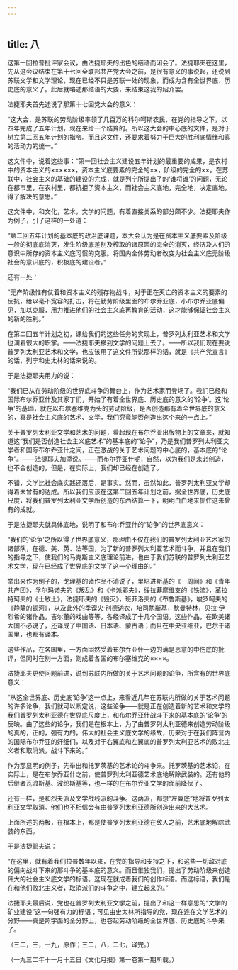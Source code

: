 ```yaml
---
---
---
```

title: 八
---



这第一回拉普批评家会议，由法捷耶夫的出色的结语而闭会了。法捷耶夫在这里，先从这会议结束在第十七回全联邦共产党大会之前，是很有意义的事说起，还说到苏联文学和文学理论，现在已经不只是苏联一处的现象，而成为含有全世界底、历史底的意义了。此后就略述那结语的大要，来结束这我的绍介罢。

法捷耶夫首先述说了那第十七回党大会的意义：

“这大会，是苏联的劳动阶级率领了几百万的科尔呵斯农民，在党的指导之下，以四年完成了五年计划，现在来给一个结算的。所以这大会的中心底的文件，是对于树立第二回五年计划的指令。而且这文件，还要求着努力于巨大的胜利底情绪和真的活动力的统一。”

这文件中，说着这些事：“第一回社会主义建设五年计划的最重要的成果，是农村中的资本主义的××××××，资本主义底要素的完全的××，阶级的完全的××。在苏联中，社会主义的基础的建设的完成，就是列宁所提出了的‘谁将谁’的问题，无论在都市里，在农村里，都抗拒了资本主义，而社会主义底地，完全地，决定底地，得了解决的意思。”

这文件中，和文化，艺术，文学的问题，有着直接关系的部分颇不少。法捷耶夫作为例子，引了这样的一处道：

“第二回五年计划的基本底的政治底课题，本大会认为是在资本主义底要素及阶级一般的彻底底消灭，发生阶级底差别及榨取的诸原因的完全的消灭，经济及人们的意识中所存的资本主义底习惯的克服。将国内全体劳动者改变为社会主义底无阶级社会的意识底的，积极底的建设者。”

还有一处：

“无产阶级惟有仗着和资本主义的残存物战斗，对于正在灭亡的资本主义的要素的反抗，给以毫不宽容的打击，将在勤劳阶级里面的布尔乔亚底，小布尔乔亚底偏见，加以克服，用力推进他们的社会主义底再教育的活动，这才能够保证社会主义的新的胜利。”

在第二回五年计划之初，课给我们的这些任务的实现上，普罗列太利亚艺术和文学也演着很大的职掌。——法捷耶夫移到文学的问题上去了。——所以我们现在要说普罗列太利亚艺术和文学，也应该用了这文件所说那样的话，就是《共产党宣言》的话，列宁和史太林的话来说的。

于是法捷耶夫用力的说：

“我们已从在劳动阶级的世界底斗争的舞台上，作为艺术家而登场了。我们已经和国际布尔乔亚什及其家丁们，开始了有着全世界底、历史底的意义的‘论争’。这‘论争’的基础，就在以布尔塞维克为头的劳动阶级，是否创造那有着全世界底的意义的，真是社会主义底的艺术、文学，我们究竟能否创造出这个来的一点上。”

关于普罗列太利亚文学和艺术的问题，看起现在布尔乔亚出版物上的文章来，就知道这“我们是否创造社会主义底艺术”的基本底的“论争”，乃是我们普罗列太利亚文学者和国际布尔乔亚什之间，正在激战的关于艺术问题的中心底的，基本底的“论争”。——法捷耶夫加添说。——而布尔乔亚什呢，自然，以为我们是未必创造，也不会创造的，但是，在实际上，我们却已经在创造了。

不错，文学比社会底实践还落后，是事实。然而，虽然如此，普罗列太利亚文学却得着未曾有的达成。所以我们应该在这第二回五年计划之前，据全世界底，历史底尺度，将我们普罗列太利亚文学所创造的东西结算一下，明明白白地来抓住这未曾有的成就。

于是法捷耶夫就具体底地，说明了和布尔乔亚什的“论争”的世界底意义：

“我们的‘论争’之所以得了世界底意义，那理由不仅在我们的普罗列太利亚艺术家的诸部队，在德、美、英、法等国，为了新的普罗列太利亚艺术而斗争，并且在我们的指导之下，使我们的马克斯主义底理论前进，也由于我们苏联的普罗列太利亚艺术文学，现在已经成了世界底的文学了这一个理由的。”

举出来作为例子的，戈理基的诸作品不消说了，里培进斯基的《一周间》和《青年共产团》，孚尔玛诺夫的《叛乱》和《卡派耶夫》，绥拉菲摩维支的《铁流》，革拉特珂夫的《士敏土》，法捷耶夫的《毁灭》，班菲洛夫的《布鲁斯基》，唆罗呵夫的《静静的顿河》，以及此外的季谟央·别德讷衣，培司勉斯基，秋曼特林，贝拉·伊烈希的诸作品，吉尔董的戏曲等等，各经译成了十几个国语。这些作品，在欧美诸大国不必说了，还译成了中国语、日本语、蒙古语；而且在中央亚细亚，巴尔干诸国里，也都有译本。

这些作品，在各国里，一方面固然受着布尔乔亚什一边的满是恶意的中伤底的批评，但同时在别一方面，则成着各国的布尔塞维克的××××。

法捷耶夫更使问题前进，说到苏联内所做的关于艺术问题的论争，所含有的世界底意义：

“从这全世界底、历史底‘论争’这一点上，来看近几年在苏联内所做的关于艺术问题的许多论争，我们就可以断定说，这些论争——就是正在创造着新的艺术和文学的我们普罗列太利亚德在世界底尺度上，和布尔乔亚什战斗下来的基本底的‘论争’的反映。由了这些的论争，我们是在根本上，为了由普罗列太利亚德来创造劳动阶级的真的，正的，强有力的，伟大的社会主义底文学的缘故，历来对于在我们阵营内的国际布尔乔亚的奸细们，以及对于右翼底和左翼底的普罗列太利亚艺术的败北主义者和取消派，战斗下来的。”

作为那显明的例子，先举出和托罗茨基的艺术论的斗争来。托罗茨基的艺术论，在实际上，是在布尔乔亚什之前，使普罗列太利亚德艺术底地解除武装的。还有他的后继者瓦浪斯基、波纶斯基等，也一样的在布尔乔亚文学的面前降伏了。

还有一样，是和烈夫派及文学战线派的斗争。这两派，都想“左翼底”地将普罗列太利亚文学取消。他们也不相信会有由普罗列太利亚德所创造出来的大艺术。

上面所述的两极，在根本上，都是使普罗列太利亚德在敌人之前，艺术底地解除武装的东西。

于是法捷耶夫说：

“在这里，就有着我们拉普数年以来，在党的指导和支持之下，和这些一切敌对底的偏向战斗下来的那斗争的基本底的意义。而且惟独我们，提出了劳动阶级来创造伟大的社会主义底文学的标语。这现在就成着我们的创作标语。而这标语，我们是在和他们败北主义者，取消派们的斗争之中，建立起来的。”

法捷耶夫最后说，党也在普罗列太利亚文学之前，提出了和这一样意思的“文学的矿业建设”这一句强有力的标语；可见由史太林所指导的党，现在连在文学艺术的分野——真是照字面的全分野上，也卷起劳动阶级的全世界底、历史底的斗争来了。

（三二，三，一九，原作；三二，八，二七，译完。）

（一九三二年十一月十五日《文化月报》第一卷第一期所载。）
